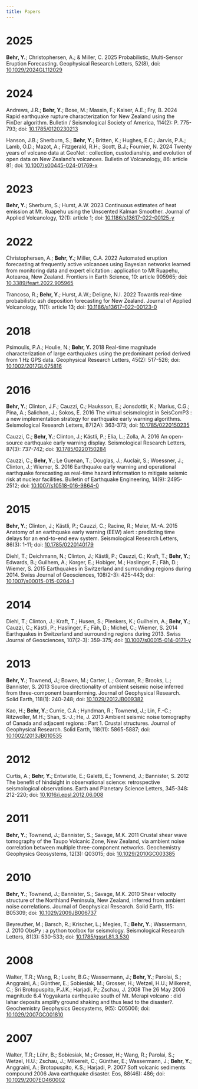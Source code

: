 ```yaml
---
title: Papers
---
```

# 2025

**Behr, Y.**; Christophersen, A.; & Miller, C. 2025 Probabilistic, Multi-Sensor Eruption Forecasting. Geophysical Research Letters, 52(8), doi: [10.1029/2024GL112029](https://doi.org/10.1029/2024GL112029)

# 2024

Andrews, J.R.; **Behr, Y.**; Bose, M.; Massin, F.; Kaiser, A.E.; Fry, B. 2024 Rapid earthquake rupture characterization for New Zealand using the FinDer algorithm. Bulletin / Seismological Society of America, 114(2): P. 775-793; doi: [10.1785/0120230213](https://doi.org/10.1785/0120230213)

Hanson, J.B.; Sherburn, S.; **Behr, Y.**; Britten, K.; Hughes, E.C.; Jarvis, P.A.; Lamb, O.D.; Mazot, A.; Fitzgerald, R.H.; Scott, B.J.; Fournier, N. 2024 Twenty years of volcano data at GeoNet : collection, custodianship, and evolution of open data on New Zealand’s volcanoes. Bulletin of Volcanology, 86: article 81; doi: [10.1007/s00445-024-01769-x](https://doi.org/10.1007/s00445-024-01769-x)

# 2023

**Behr, Y.**; Sherburn, S.; Hurst, A.W. 2023 Continuous estimates of heat emission at Mt. Ruapehu using the Unscented Kalman Smoother. Journal of Applied Volcanology, 12(1): article 1; doi: [10.1186/s13617-022-00125-y](https://doi.org/10.1186/s13617-022-00125-y)

# 2022

Christophersen, A.; **Behr, Y.**; Miller, C.A. 2022 Automated eruption forecasting at frequently active volcanoes using Bayesian networks learned from monitoring data and expert elicitation : application to Mt Ruapehu, Aotearoa, New Zealand. Frontiers in Earth Science, 10: article 905965; doi: [10.3389/feart.2022.905965](https://doi.org/10.3389/feart.2022.905965)

Trancoso, R.; **Behr, Y.**; Hurst, A.W.; Deligne, N.I. 2022 Towards real-time probabilistic ash deposition forecasting for New Zealand. Journal of Applied Volcanology, 11(1): article 13; doi: [10.1186/s13617-022-00123-0](https://doi.org/10.1186/s13617-022-00123-0)

# 2018
Psimoulis, P.A.; Houlie, N.; **Behr, Y.** 2018 Real-time magnitude characterization of large earthquakes using the predominant period derived from 1 Hz GPS data. Geophysical Research Letters, 45(2): 517-526; doi: [10.1002/2017GL075816](https://doi.org/10.1002/2017GL075816)

# 2016
**Behr, Y.**; Clinton, J.F.; Cauzzi, C.; Hauksson, E.; Jonsdottir, K.; Marius, C.G.; Pina, A.; Salichon, J.; Sokos, E. 2016 The virtual seismologist in SeisComP3 : a new implementation strategy for earthquake early warning algorithms. Seismological Research Letters, 87(2A): 363-373; doi: [10.1785/0220150235](https://doi.org/10.1785/0220150235)

Cauzzi, C.; **Behr, Y.**; Clinton, J.; Kästli, P.; Elia, L.; Zolla, A. 2016 An open-source earthquake early warning display. Seismological Research Letters, 87(3): 737-742; doi: [10.1785/0220150284](https://doi.org/10.1785/0220150284)

Cauzzi, C.; **Behr, Y.**; Le Guenan, T.; Douglas, J.; Auclair, S.; Woessner, J.; Clinton, J.; Wiemer, S. 2016 Earthquake early warning and operational earthquake forecasting as real-time hazard information to mitigate seismic risk at nuclear facilities. Bulletin of Earthquake Engineering, 14(9): 2495-2512; doi: [10.1007/s10518-016-9864-0](https://doi.org/10.1007/s10518-016-9864-0)

# 2015
**Behr, Y.**; Clinton, J.; Kästli, P.; Cauzzi, C.; Racine, R.; Meier, M.-A. 2015 Anatomy of an earthquake early warning (EEW) alert : predicting time delays for an end-to-end eew system. Seismological Research Letters, 86(3): 1-11; doi: [10.1785/0220140179](https://doi.org/10.1785/0220140179)

Diehl, T.; Deichmann, N.; Clinton, J.; Kästli, P.; Cauzzi, C.; Kraft, T.; **Behr, Y.**; Edwards, B.; Guilhem, A.; Korger, E.; Hobiger, M.; Haslinger, F.; Fäh, D.; Wiemer, S. 2015 Earthquakes in Switzerland and surrounding regions during 2014. Swiss Journal of Geosciences, 108(2-3): 425-443; doi: [10.1007/s00015-015-0204-1](https://doi.org/10.1007/s00015-015-0204-1)

# 2014
Diehl, T.; Clinton, J.; Kraft, T.; Husen, S.; Plenkers, K.; Guilhelm, A.; **Behr, Y.**; Cauzzi, C.; Kästli, P.; Haslinger, F.; Fäh, D.; Michel, C.; Wiemer, S. 2014 Earthquakes in Switzerland and surrounding regions during 2013. Swiss Journal of Geosciences, 107(2-3): 359-375; doi: [10.1007/s00015-014-0171-y](https://doi.org/10.1007/s00015-014-0171-y)

# 2013
**Behr, Y.**; Townend, J.; Bowen, M.; Carter, L.; Gorman, R.; Brooks, L.; Bannister, S. 2013 Source directionality of ambient seismic noise inferred from three-component beamforming. Journal of Geophysical Research. Solid Earth, 118(1): 240-248; doi: [10.1029/2012JB009382](https://doi.org/10.1029/2012JB009382)

Kao, H.; **Behr, Y.**; Currie, C.A.; Hyndman, R.; Townend, J.; Lin, F.-C.; Ritzwoller, M.H.; Shan, S.-J.; He, J. 2013 Ambient seismic noise tomography of Canada and adjacent regions : Part 1. Crustal structures. Journal of Geophysical Research. Solid Earth, 118(11): 5865-5887; doi: [10.1002/2013JB010535](https://doi.org/10.1002/2013JB010535)

# 2012
Curtis, A.; **Behr, Y.**; Entwistle, E.; Galetti, E.; Townend, J.; Bannister, S. 2012 The benefit of hindsight in observational science: retrospective seismological observations. Earth and Planetary Science Letters, 345-348: 212-220; doi: [10.1016/j.epsl.2012.06.008](https://doi.org/10.1016/j.epsl.2012.06.008)

# 2011
**Behr, Y.**; Townend, J.; Bannister, S.; Savage, M.K. 2011 Crustal shear wave tomography of the Taupo Volcanic Zone, New Zealand, via ambient noise correlation between multiple three-component networks. Geochemistry Geophysics Geosystems, 12(3): Q03015; doi: [10.1029/2010GC003385](https://doi.org/10.1029/2010GC003385)

# 2010
**Behr, Y.**; Townend, J.; Bannister, S.; Savage, M.K. 2010 Shear velocity structure of the Northland Peninsula, New Zealand, inferred from ambient noise correlations. Journal of Geophysical Research. Solid Earth, 115: B05309; doi: [10.1029/2009JB006737](https://doi.org/10.1029/2009JB006737)

Beyreuther, M.; Barsch, R.; Krischer, L.; Megies, T.; **Behr, Y.**; Wassermann, J. 2010 ObsPy : a python toolbox for seismology. Seismological Research Letters, 81(3): 530-533; doi: [10.1785/gssrl.81.3.530](https://doi.org/10.1785/gssrl.81.3.530)

# 2008
Walter, T.R.; Wang, R.; Luehr, B.G.; Wassermann, J.; **Behr, Y.**; Parolai, S.; Anggraini, A.; Günther, E.; Sobiesiak, M.; Grosser, H.; Wetzel, H.U.; Milkereit, C.; Sri Brotopuspito, P.J.K.; Harjadi, P.; Zschau, J. 2008 The 26 May 2006 magnitude 6.4 Yogyakarta earthquake south of Mt. Merapi volcano : did lahar deposits amplify ground shaking and thus lead to the disaster?. Geochemistry Geophysics Geosystems, 9(5): Q05006; doi: [10.1029/2007GC001810](https://doi.org/10.1029/2007GC001810)

# 2007
Walter, T.R.; Lühr, B.; Sobiesiak, M.; Grosser, H.; Wang, R.; Parolai, S.; Wetzel, H.U.; Zschau, J.; Milkereit, C.; Günther, E.; Wassermann, J.; **Behr, Y.**; Anggraini, A.; Brotopuspito, K.S.; Harjadi, P. 2007 Soft volcanic sediments compound 2006 Java earthquake disaster. Eos, 88(46): 486; doi: [10.1029/2007EO460002](https://doi.org/10.1029/2007EO460002)

